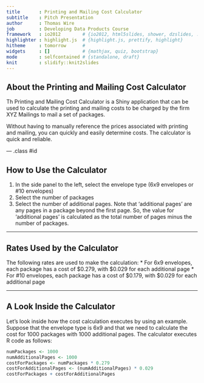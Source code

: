 ```yaml
---
title       : Printing and Mailing Cost Calculator
subtitle    : Pitch Presentation
author      : Thomas Wire
job         : Developing Data Products Course
framework   : io2012        # {io2012, html5slides, shower, dzslides, ...}
highlighter : highlight.js  # {highlight.js, prettify, highlight}
hitheme     : tomorrow      # 
widgets     : []            # {mathjax, quiz, bootstrap}
mode        : selfcontained # {standalone, draft}
knit        : slidify::knit2slides
---
```


## About the Printing and Mailing Cost Calculator
Th Printing and Mailing Cost Calculator is a Shiny application that can be used to calculate the printing and mailing costs to be charged by the firm XYZ Mailings to mail a set of packages. 

Without having to manually reference the prices associated with printing and mailing, you can quickly and easily determine costs. The calculator is quick and reliable. 

--- .class #id 

## How to Use the Calculator

1. In the side panel to the left, select the envelope type (6x9 envelopes or #10 envelopes)
2. Select the number of packages 
3. Select the number of additional pages. Note that 'additional pages' are any pages in a package beyond the first page. So, the value for 'additional pages' is calculated as the total number of pages minus the number of packages.

---

## Rates Used by the Calculator

The following rates are used to make the calculation:
* For 6x9 envelopes, each package has a cost of $0.279, with $0.029 for each additional page
* For #10 envelopes, each package has a cost of $0.179, with $0.029 for each additional page

---

## A Look Inside the Calculator
Let's look inside how the cost calculation executes by using an example. Suppose that the envelope type is 6x9 and that we need to calculate the cost for 1000 packages with 1000 additional pages. The calculator executes R code as follows:

```r
numPackages <- 1000
numAdditionalPages <- 1000
costForPackages <- numPackages * 0.279
costForAdditionalPages <- (numAdditionalPages) * 0.029
costForPackages + costForAdditionalPages
```


